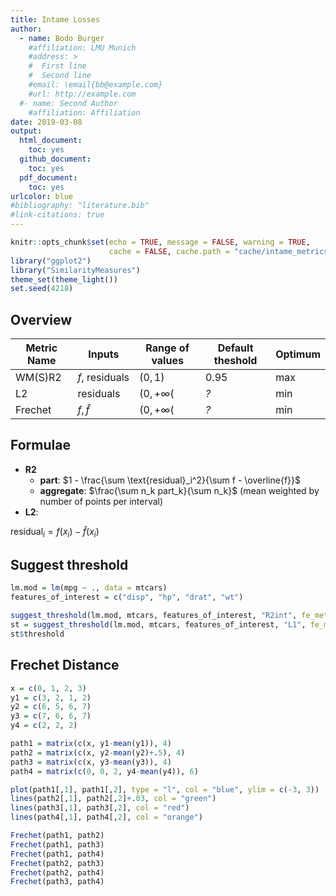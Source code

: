 ```yaml
---
title: Intame Losses
author: 
  - name: Bodo Burger
    #affiliation: LMU Munich
    #address: >
    #  First line
    #  Second line
    #email: \email{bb@example.com}
    #url: http://example.com
  #- name: Second Author
    #affiliation: Affiliation
date: 2019-03-08
output:
  html_document: 
    toc: yes
  github_document:
    toc: yes
  pdf_document:
    toc: yes
urlcolor: blue
#bibliography: "literature.bib"
#link-citations: true
---
```


```r
knitr::opts_chunk$set(echo = TRUE, message = FALSE, warning = TRUE,
                      cache = FALSE, cache.path = "cache/intame_metrics")
library("ggplot2")
library("SimilarityMeasures")
theme_set(theme_light())
set.seed(4218)
```

## Overview

Metric Name    | Inputs         | Range of values | Default theshold | Optimum
-------------- | -------------- | --------------- | ---------------- | --------
WM(S)R2        | $f$, residuals | $(0, 1)$        | $0.95$           |  max
L2             | residuals      | $(0, +\infty($  | *?*              |  min
Frechet        | $f, \hat{f}$   | $(0, +\infty($  | *?*              |  min           

## Formulae

- **R2**
    - **part**: $1 - \frac{\sum \text{residual}_i^2}{\sum f - \overline{f}}$
    - **aggregate**: $\frac{\sum n_k part_k}{\sum n_k}$ (mean weighted by number of points per interval)
- **L2**: 


$\text{residual}_i = f(x_i) - \hat{f}(x_i)$

## Suggest threshold

```r
lm.mod = lm(mpg ~ ., data = mtcars)
features_of_interest = c("disp", "hp", "drat", "wt")

suggest_threshold(lm.mod, mtcars, features_of_interest, "R2int", fe_method = "ALE")
st = suggest_threshold(lm.mod, mtcars, features_of_interest, "L1", fe_method = "PD")
st$threshold
```


## Frechet Distance

```r
x = c(0, 1, 2, 3)
y1 = c(3, 2, 1, 2)
y2 = c(6, 5, 6, 7)
y3 = c(7, 6, 6, 7)
y4 = c(2, 2, 2)

path1 = matrix(c(x, y1-mean(y1)), 4)
path2 = matrix(c(x, y2-mean(y2)+.5), 4)
path3 = matrix(c(x, y3-mean(y3)), 4)
path4 = matrix(c(0, 0, 2, y4-mean(y4)), 6)

plot(path1[,1], path1[,2], type = "l", col = "blue", ylim = c(-3, 3))
lines(path2[,1], path2[,2]+.03, col = "green")
lines(path3[,1], path3[,2], col = "red")
lines(path4[,1], path4[,2], col = "orange")

Frechet(path1, path2)
Frechet(path1, path3)
Frechet(path1, path4)
Frechet(path2, path3)
Frechet(path2, path4)
Frechet(path3, path4)
```


